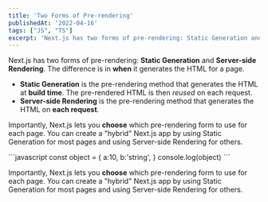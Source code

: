 ```yaml
---
title: 'Two Forms of Pre-rendering'
publishedAt: '2022-04-16'
tags: ["JS", "TS"]
excerpt: 'Next.js has two forms of pre-rendering: Static Generation and Server-side Rendering. The difference is in when it generates the HTML for a page.'
---
```


Next.js has two forms of pre-rendering: **Static Generation** and **Server-side Rendering**. The difference is in **when** it generates the HTML for a page.

- **Static Generation** is the pre-rendering method that generates the HTML at **build time**. The pre-rendered HTML is then _reused_ on each request.
- **Server-side Rendering** is the pre-rendering method that generates the HTML on **each request**.

Importantly, Next.js lets you **choose** which pre-rendering form to use for each page. You can create a "hybrid" Next.js app by using Static Generation for most pages and using Server-side Rendering for others.

<CodeBlock>
  ```javascript
  const object = {
    a:10,
    b:'string',
  }
  console.log(object)
  ```
</CodeBlock>

Importantly, Next.js lets you **choose** which pre-rendering form to use for each page. You can create a "hybrid" Next.js app by using Static Generation for most pages and using Server-side Rendering for others.

